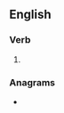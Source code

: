 {{also|Awes}}
==English==

===Verb===
{{head|en|verb form}}

# {{en-third-person singular of|awe}}

===Anagrams===
* {{anagrams|en|sawe|waes|wase}}